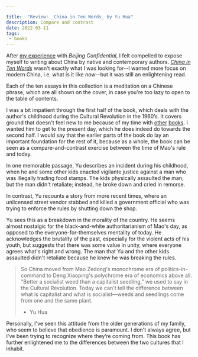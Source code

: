 ```yaml
---

title:  "Review: _China in Ten Words_ by Yu Hua"
description: Compare and contrast
date: 2022-03-11
tags:
 - books
---
```


After [my experience][1] with _Beijing Confidential_, I felt compelled to expose myself to writing about China by native and contemporary authors. [_China in Ten Words_][2] wasn't exactly what I was looking for--I wanted more focus on modern China, i.e. what is it like _now_--but it was still an enlightening read.

Each of the ten essays in this collection is a meditation on a Chinese phrase, which are all shown on the cover, in case you're too lazy to open to the table of contents.

<BlogImage src="china-in-10-words.jpg" alt="China In Ten Words" />

I was a bit impatient through the first half of the book, which deals with the author's childhood during the Cultural Revolution in the 1960’s. It covers ground that doesn't feel new to me because of my time with [other][3] [books][4]. I wanted him to get to the present day, which he does indeed do towards the second half. I would say that the earlier parts of the book do lay an important foundation for the rest of it, because as a whole, the book can be seen as a compare-and-contrast exercise between the time of Mao's rule and today.

In one memorable passage, Yu describes an incident during his childhood, when he and some other kids enacted vigilante justice against a man who was illegally trading food stamps. The kids physically assaulted the man, but the man didn't retaliate; instead, he broke down and cried in remorse.

In contrast, Yu recounts a story from more recent times, where an unlicensed street vendor stabbed and killed a government official who was trying to enforce the rules by shutting down the shop.

Yu sees this as a breakdown in the morality of the country. He seems almost nostalgic for the black-and-white authoritarianism of Mao's day, as opposed to the everyone-for-themselves mentality of today. He acknowledges the brutality of the past, especially for the violent acts of his youth, but suggests that there was some value in unity, where everyone agrees what's right and wrong. The man that Yu and the other kids assaulted didn't retaliate because he knew he was breaking the rules.

> So China moved from Mao Zedong's monochrome era of politics-in-command to Deng Xiaoping's polychrome era of economics above all. "Better a socialist weed than a capitalist seedling," we used to say in the Cultural Revolution. Today we can't tell the difference between what is capitalist and what is socialist—weeds and seedlings come from one and the same plant.
> - Yu Hua

Personally, I've seen this attitude from the older generations of my family, who seem to believe that obedience is paramount. I don't always agree, but I've been trying to recognize where they’re coming from. This book has further enlightened me to the differences between the two cultures that I inhabit.

[1]:	/blog/2022-01-20-beijing-confidential
[2]:	https://app.thestorygraph.com/books/cb7766a0-1df8-4546-9f61-20296fbccc9b
[3]:	https://app.thestorygraph.com/books/a800bcb0-746e-494d-8531-459391d0d954
[4]:	https://app.thestorygraph.com/books/547fb024-de78-43df-bcf3-2415eb3e6865